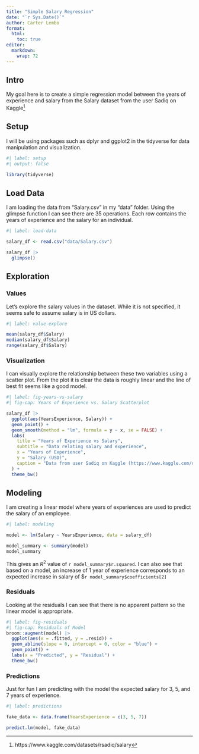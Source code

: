 ```yaml
---
title: "Simple Salary Regression"
date: "`r Sys.Date()`"
author: Carter Lembo
format: 
  html:
    toc: true
editor: 
  markdown: 
    wrap: 72
---
```


## Intro

My goal here is to create a simple regression model between the years of
experience and salary from the Salary dataset from the user Sadiq on
Kaggle[^1]

[^1]: https://www.kaggle.com/datasets/rsadiq/salary

## Setup

I will be using packages such as dplyr and ggplot2 in the tidyverse for
data manipulation and visualization.

```r
#| label: setup
#| output: false

library(tidyverse)

```

## Load Data

I am loading the data from "Salary.csv" in my "data" folder. Using the
glimpse function I can see there are 35 operations. Each row contains
the years of experience and the salary for an individual.

```r
#| label: load-data

salary_df <- read.csv("data/Salary.csv")

salary_df |> 
  glimpse()
```

## Exploration

### Values

Let's explore the salary values in the dataset. While it is not
specified, it seems safe to assume salary is in US dollars.

```r
#| label: value-explore

mean(salary_df$Salary)
median(salary_df$Salary)
range(salary_df$Salary)


```

### Visualization

I can visually explore the relationship between these two variables
using a scatter plot. From the plot it is clear the data is roughly
linear and the line of best fit seems like a good model.

```r
#| label: fig-years-vs-salary
#| fig-cap: Years of Experience vs. Salary Scatterplot

salary_df |> 
  ggplot(aes(YearsExperience, Salary)) +
  geom_point() +
  geom_smooth(method = "lm", formula = y ~ x, se = FALSE) +
  labs(
    title = "Years of Experience vs Salary",
    subtitle = "Data relating salary and experience",
    x = "Years of Experience",
    y = "Salary (USD)",
    caption = "Data from user Sadiq on Kaggle (https://www.kaggle.com/datasets/rsadiq/salary)."
  ) +
  theme_bw()
```

## Modeling

I am creating a linear model where years of experiences are used to
predict the salary of an employee.

```r
#| label: modeling

model <- lm(Salary ~ YearsExperience, data = salary_df)

model_summary <- summary(model)
model_summary

```

This gives an $R^2$ value of `r model_summary$r.squared`. I can also see that
based on a model, an increase of 1 year of experience corresponds to an 
expected increase in salary of \$`r model_summary$coefficients[2]`

### Residuals

Looking at the residuals I can see that there is no apparent pattern so
the linear model is appropriate.

```r
#| label: fig-residuals
#| fig-cap: Residuals of Model
broom::augment(model) |>
  ggplot(aes(x = .fitted, y = .resid)) +
  geom_abline(slope = 0, intercept = 0, color = "blue") +
  geom_point() +
  labs(x = "Predicted", y = "Residual") +
  theme_bw()

```

### Predictions

Just for fun I am predicting with the model the expected salary for 3, 5, 
and 7 years of experience.

```r
#| label: predictions

fake_data <- data.frame(YearsExperience = c(3, 5, 7))

predict.lm(model, fake_data)


```
